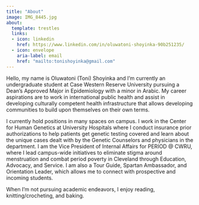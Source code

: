 ---
title: "About"
image: IMG_8445.jpg
about:
  template: trestles
  links:
  - icon: linkedin
    href: https://www.linkedin.com/in/oluwatoni-shoyinka-90b251235/
  - icon: envelope
    aria-label: email
    href: "mailto:tonishoyinka@gmail.com"  
---

Hello, my name is Oluwatoni (Toni) Shoyinka and I'm currently an undergraduate student at Case Western Reserve University pursuing a Dean's Approved Major in Epidemiology with a minor in Arabic. My career aspirations are to work in international public health and assist in developing culturally competent health infrastructure that allows developing communities to build upon themselves on their own terms.

I currently hold positions in many spaces on campus. I work in the Center for Human Genetics at University Hospitals where I conduct insurance prior authorizations to help patients get genetic testing covered and learn about the unique cases dealt with by the Genetic Counselors and physicians in the department. I am the Vice President of Internal Affairs for PERIOD \@ CWRU, where I lead campus-wide initiatives to eliminate stigma around menstruation and combat period poverty in Cleveland through Education, Advocacy, and Service. I am also a Tour Guide, Spartan Ambassador, and Orientation Leader, which allows me to connect with prospective and incoming students.

When I'm not pursuing academic endeavors, I enjoy reading, knitting/crocheting, and baking.
